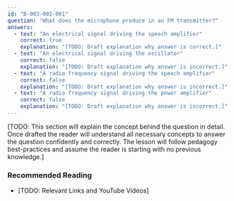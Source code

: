```yaml
---
id: "B-003-002-001"
question: "What does the microphone produce in an FM transmitter?"
answers:
  - text: "An electrical signal driving the speech amplifier"
    correct: true
    explanation: "[TODO: Draft explanation why answer is correct.]"
  - text: "An electrical signal driving the oscillator"
    correct: false
    explanation: "[TODO: Draft explanation why answer is incorrect.]"
  - text: "A radio frequency signal driving the speech amplifier"
    correct: false
    explanation: "[TODO: Draft explanation why answer is incorrect.]"
  - text: "A radio frequency signal driving the power amplifier"
    correct: false
    explanation: "[TODO: Draft explanation why answer is incorrect.]"
---
```


[TODO: This section will explain the concept behind the question in detail. Once drafted the reader will understand all necessary concepts to answer the question confidently and correctly. The lesson will follow pedagogy best-practices and assume the reader is starting with no previous knowledge.]

### Recommended Reading

- [TODO: Relevant Links and YouTube Videos]

